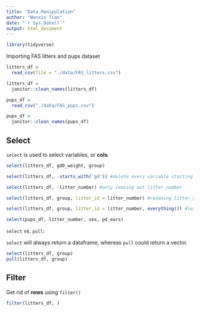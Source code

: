 ```yaml
---
title: "Data Manipulation"
author: "Wenxin Tian"
date: "`r Sys.Date()`"
output: html_document
---
```


```r
library(tidyverse)
```

Importing FAS litters and pups dataset

```r
litters_df = 
  read_csv(file = "./data/FAS_litters.csv")

litters_df =
  janitor::clean_names(litters_df)

pups_df =
  read_csv("./data/FAS_pups.csv")

pups_df =
  janitor::clean_names(pups_df)
```

## Select

`select` is used to select variables, or __cols__.

```r
select(litters_df, gd0_weight, group)

select(litters_df, -starts_with('gd')) #delete every variable starting with 'gd'

select(litters_df, -litter_number) #only leaving out litter_number

select(litters_df, group, litter_id = litter_number) #renaming litter_number to litter_id

select(litters_df, group, litter_id = litter_number, everything()) #leave everything not mentioned.

select(pups_df, litter_number, sex, pd_ears)

```

`select` vs. `pull`:

`select` will always return a dataframe, whereas `pull` could return a vector.

```r
select(litters_df, group)
pull(litters_df, group)
```

## Filter

Get rid of __rows__ using `filter()`

```r
filter(litters_df, )
```

